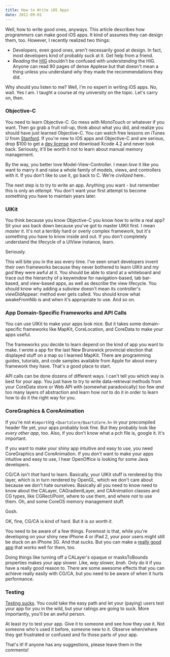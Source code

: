 ```yaml
---
title: How to Write iOS Apps
date: 2011-09-01
---
```



Well, how to write good ones, anyways. This article describes how _programmers_ can make good iOS apps. It kind of assumes they can design them, too. However, I recently realized two things:

- Developers, even good ones, aren't necessarily good at design. In fact, most developers kind of probably suck at it. Get help from a friend.
- _Reading_ the [HIG](http://developer.apple.com/library/ios/#documentation/userexperience/conceptual/mobilehig/IconsImages/IconsImages.html) shouldn't be confused with _understanding_ the HIG. Anyone can read 90 pages of dense Applese but that doesn't mean a thing unless you understand _why_ they made the recommendations they did.

Why should you listen to me? Well, I'm no expert in writing iOS apps. No, wait. Yes I am. I taught a course at my university on the topic. Let's carry on, then.



### Objective-C

You need to learn Objective-C. Go mess with MonoTouch or whatever if you want. Then go grab a fruit roll-up, think about what you did, and realize you should have just learned Objective-C. You can watch free lessons on iTunes U from [Stanford](http://itunes.apple.com/us/podcast/cs193p-student-final-projects/id395605774?i=90218598). If you're new to iOS apps and Objective-C and are serious, drop $100 to get a [dev license](http://developer.apple.com/programs/which-program/) and download Xcode 4.2 and never look back. Seriously, it'll be worth it not to learn about manual memory management.

By the way, you better love Model-View-Controller. I mean _love_ it like you want to marry it and raise a whole family of models, views, and controllers with it. If you don't like to use it, go back to C. We're _civilized_ here..

The next step is to try to write an app. Anything you want - but remember this is only an _attempt_. You don't want your first attempt to become something you have to maintain years later.

### UIKit

You think because you know Objective-C you know how to write a real app? Sit your ass back down because you've got to master UIKit first. I mean _master it_. It's not a terribly hard or overly complex framework, but it's something you have to know inside and out. If you don't completely understand the lifecycle of a UIView instance, learn.

Seriously.

This will bite you in the ass every time. I've seen smart developers invent their own frameworks because they never bothered to learn UIKit and _my god_ they were awful at it. You should be able to stand at a whiteboard and trace out the hierarchy of a keywindow for navigation-based, tab bar-based, and view-based apps, as well as describe the view lifecycle. You should know why adding a subview doesn't mean its controller's viewDidAppear: method ever gets called. You should know what awakeFromNib is and when it's appropriate to use. And so on.

### App Domain-Specific Frameworks and API Calls

You can use UIKit to make your apps look nice. But it takes some domain-specific frameworks like MapKit, CoreLocation, and CoreData to make your apps useful.

The frameworks you decide to learn depend on the kind of app you want to make. I wrote a app for the last New Brunswick provincial election that displayed stuff on a map so I learned MapKit. There are programming guides, tutorials, and code samples available from Apple for about every framework they have. That's a good place to start.

API calls can be done dozens of different ways. I can't tell you which way is best for your app. You just have to try to write data-retrieval methods from your CoreData store or Web API with (somewhat paradoxically) too few _and_ too many layers of abstraction and learn how _not_ to do it in order to learn how to do it the right way for you.

### CoreGraphics & CoreAnimation

If you're not `#import`ing `<QuartzCore/QuartzCore.h>` in your precompiled header file yet, your apps probably look fine. But they probably look like _every other app_, too. Also, if you don't know what a pch file is, google it. It's important.

If you want to make your shiny app intuitive and easy to use, you need CoreGraphics and CoreAnimation. If you _don't_ want to make your apps intuitive and easy to use, I hear OpenOffice&nbsp;is looking for some Java developers.

CG/CA isn't _that_ hard to learn. Basically, your UIKit stuff is rendered by this layer, which is in turn rendered by OpenGL, which we don't care about because we don't hate ourselves. Basically all you need to know need to know about the CALayer, CAGradientLayer, and CAAnimation classes and CG types, like CGRect/Point, where to use them, and where _not_ to use them.&nbsp;Oh, and some CoreOS memory management stuff.

Gosh.

OK, fine, CG/CA is kind of hard. But it is _so worth it_.

You need to be aware of a few things. Foremost is that, while you're developing on your shiny new iPhone 4 or iPad 2, your poor users might still be stuck on an iPhone 3G. And that sucks. But you can make a [really good app](http://twitter.com/#!/tapi/status/109334914628984832) that works well for them, too.

Doing things like turning off a CALayer's opaque or masksToBounds properties makes your app slower. Like,&nbsp;_way slower, brah_. Only do it if you have a really good reason to. There are some awesome effects that you can achieve really easily with CG/CA, but you need to be aware of when it hurts performance.

### Testing

[Testing sucks](http://27.media.tumblr.com/tumblr_loy7vaGhOH1qci335o1_500.jpg). You could take the easy path and let your (paying) users test your app for you in the wild, but your ratings are going to suck. More importantly, you'll be an awful person.

At least _try_ to test your app. Give it to someone and see how they use it. Not someone who's used it before, someone new to it. Observe when/where they get frustrated or confused and fix those parts of your app.

That's it! If anyone has any suggestions, please leave them in the comments!


  